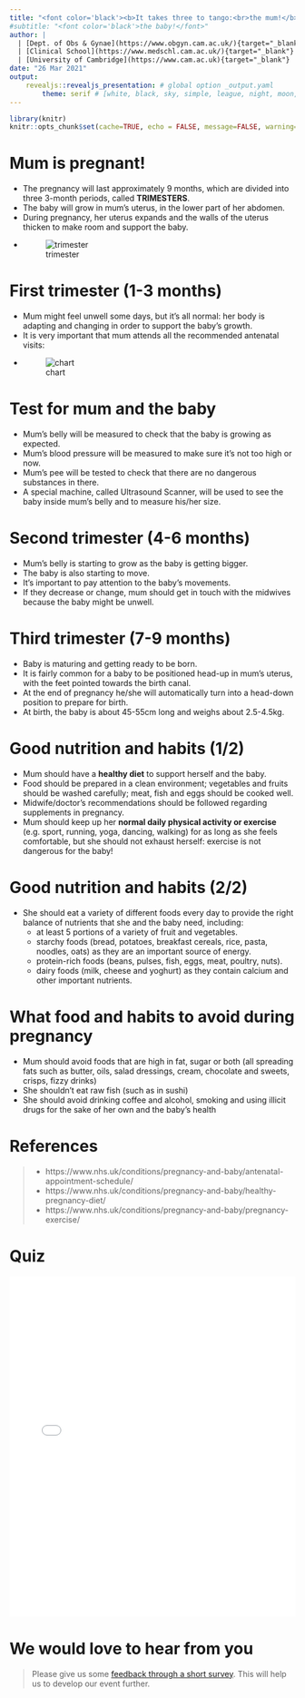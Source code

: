 ```yaml
---
title: "<font color='black'><b>It takes three to tango:<br>the mum!</b></font>"
#subtitle: "<font color='black'>the baby!</font>"
author: |
  | [Dept. of Obs & Gynae](https://www.obgyn.cam.ac.uk/){target="_blank"}
  | [Clinical School](https://www.medschl.cam.ac.uk/){target="_blank"}
  | [University of Cambridge](https://www.cam.ac.uk){target="_blank"}
date: "26 Mar 2021"
output: 
    revealjs::revealjs_presentation: # global option _output.yaml
        theme: serif # [white, black, sky, simple, league, night, moon, solarized]
---
```

```r
library(knitr)
knitr::opts_chunk$set(cache=TRUE, echo = FALSE, message=FALSE, warning=FALSE) # set global options
```

# Mum is pregnant! {data-background=images/B_preg1.png}
- The pregnancy will last approximately 9 months, which are divided into three 3-month periods, called **TRIMESTERS**.
- The baby will grow in mum’s uterus, in the lower part of her abdomen.
- During pregnancy, her uterus expands and the walls of the uterus thicken to make room and support the baby. 
- ![trimester](../images/mum_trimester.png)

# First trimester (1-3 months) {data-background=images/kelly-sikkema-IE8KfewAp-w-unsplash.jpg}
- Mum might feel unwell some days, but it’s all normal: her body is adapting and changing in order to support the baby’s growth. 
- It is very important that mum attends all the recommended antenatal visits:
- ![chart](../images/mum_antenatal_chart.png)

# Test for mum and the baby 
- Mum’s belly will be measured to check that the baby is growing as expected.
- Mum’s blood pressure will be measured to make sure it's not too high or now. 
- Mum’s pee will be tested to check that there are no dangerous substances in there.
- A special machine, called Ultrasound Scanner, will be used to see the baby inside mum’s belly and to measure his/her size.

# Second trimester (4-6 months) {data-background=images/freestocks-ux53SGpRAHU-unsplash.jpg}
- Mum’s belly is starting to grow as the baby is getting bigger.
- The baby is also starting to move.
- It’s important to pay attention to the baby’s movements.
- If they decrease or change, mum should get in touch with the midwives because the baby might be unwell.

# Third trimester (7-9 months) {data-background=images/christian-bowen-I0ItPtIsVEE-unsplash.jpg}
- Baby is maturing and getting ready to be born.
- It is fairly common for a baby to be positioned head-up in mum’s uterus, with the feet pointed towards the birth canal. 
- At the end of pregnancy he/she will automatically turn into a head-down position to prepare for birth.
- At birth, the baby is about 45-55cm long and weighs about 2.5-4.5kg.

# Good nutrition and habits (1/2)
- Mum should have a **healthy diet** to support herself and the baby.
- Food should be prepared in a clean environment; vegetables and fruits should be washed carefully; meat, fish and eggs should be cooked well. 
- Midwife/doctor’s recommendations should be followed regarding supplements in pregnancy.
- Mum should keep up her **normal daily physical activity or exercise** (e.g. sport, running, yoga, dancing, walking) for as long as she feels comfortable, but she should not exhaust herself: exercise is not dangerous for the baby!

# Good nutrition and habits (2/2)
- She should eat a variety of different foods every day to provide the right balance of nutrients that she and the baby need, including:
    - at least 5 portions of a variety of fruit and vegetables.
    - starchy foods (bread, potatoes, breakfast cereals, rice, pasta, noodles, oats) as they are an important source of energy.
    - protein-rich foods (beans, pulses, fish, eggs, meat, poultry, nuts).
    - dairy foods (milk, cheese and yoghurt) as they contain calcium and other important nutrients.

# What food and habits to avoid during pregnancy
- Mum should avoid foods that are high in fat, sugar or both (all spreading fats such as butter, oils, salad dressings, cream, chocolate and sweets, crisps, fizzy drinks)
- She shouldn’t eat raw fish (such as in sushi) 
- She should avoid drinking coffee and alcohol, smoking and using illicit drugs for the sake of her own and the baby’s health

# References {data-background=images/tim-bish-WbC9XIlQb4k-unsplash.jpg}
> - https://www.nhs.uk/conditions/pregnancy-and-baby/antenatal-appointment-schedule/
> - https://www.nhs.uk/conditions/pregnancy-and-baby/healthy-pregnancy-diet/
> - https://www.nhs.uk/conditions/pregnancy-and-baby/pregnancy-exercise/

# Quiz
<iframe src="pregnancy_quiz.html" title="mum quiz" style="top:0; left:0; bottom:0; right:0; width:100%; height:600px; border:none; margin:0; padding:0; overflow:hidden; z-index:999999;">Your browser doesn't support iframes.<br>Try <a href="https://obsgynaecam.github.io/CF2021/slide-and-quiz/pregnancy_quiz.html"</iframe>

# We would love to hear from you
> Please give us some [feedback through a short survey](https://www.surveymonkey.co.uk/r/HZDJ778). This will help us to develop our event further.

